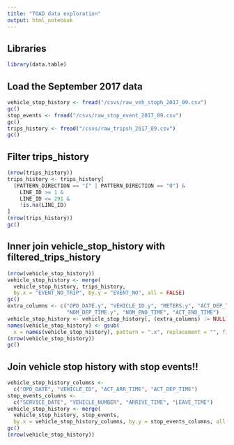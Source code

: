 ```yaml
---
title: "TOAD data exploration"
output: html_notebook
---
```


## Libraries
```r
library(data.table)

```

## Load the September 2017 data
```r
vehicle_stop_history <- fread("/csvs/raw_veh_stoph_2017_09.csv")
gc()
stop_events <- fread("/csvs/raw_stop_event_2017_09.csv")
gc()
trips_history <- fread("/csvs/raw_tripsh_2017_09.csv")
gc()

```

## Filter trips_history
```r
(nrow(trips_history))
trips_history <- trips_history[
  (PATTERN_DIRECTION == "I" | PATTERN_DIRECTION == "O") &
    LINE_ID >= 1 &
    LINE_ID <= 291 &
    !is.na(LINE_ID)
]
(nrow(trips_history))
gc()

```

## Inner join vehicle_stop_history with filtered_trips_history
```r
(nrow(vehicle_stop_history))
vehicle_stop_history <- merge(
  vehicle_stop_history, trips_history, 
  by.x = "EVENT_NO_TRIP", by.y = "EVENT_NO", all = FALSE)
gc()
extra_columns <- c("OPD_DATE.y", "VEHICLE_ID.y", "METERS.y", "ACT_DEP_TIME.y",
                   "NOM_DEP_TIME.y", "NOM_END_TIME", "ACT_END_TIME") 
vehicle_stop_history <- vehicle_stop_history[, (extra_columns) := NULL]
names(vehicle_stop_history) <- gsub(
  x = names(vehicle_stop_history), pattern = ".x", replacement = "", fixed = TRUE)
(nrow(vehicle_stop_history))
gc()

```

## Join vehicle stop history with stop events!!
```r
vehicle_stop_history_columns <- 
  c("OPD_DATE", "VEHICLE_ID", "ACT_ARR_TIME", "ACT_DEP_TIME")
stop_events_columns <- 
  c("SERVICE_DATE", "VEHICLE_NUMBER", "ARRIVE_TIME", "LEAVE_TIME")
vehicle_stop_history <- merge(
  vehicle_stop_history, stop_events,
  by.x = vehicle_stop_history_columns, by.y = stop_events_columns, all.x = TRUE)
gc()
(nrow(vehicle_stop_history))

```
